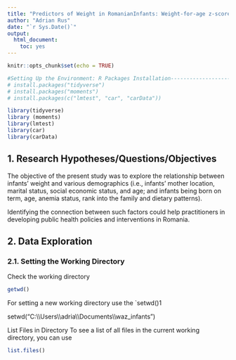 ```yaml
---
title: "Predictors of Weight in RomanianInfants: Weight-for-age z-scores (WAZ)"
author: "Adrian Rus"
date: "`r Sys.Date()`"
output: 
  html_document: 
    toc: yes
---
```


```r
knitr::opts_chunk$set(echo = TRUE)

#Setting Up the Environment: R Packages Installation----------------------
# install.packages("tidyverse")
# install.packages("moments")
# install.packages(c("lmtest", "car", "carData"))

library(tidyverse)
library (moments)
library(lmtest)
library(car)
library(carData)

```

## 1. Research Hypotheses/Questions/Objectives

The objective of the present study was to explore the relationship between infants' weight and various demographics (i.e., infants' mother location, marital status, social economic status, and age; and infants being born on term, age, anemia status, rank into the family and dietary patterns).

Identifying the connection between such factors could help practitioners in developing public health policies and interventions in Romania.

## 2. Data Exploration

### 2.1. Setting the Working Directory

Check the working directory

```r
getwd()
```

For setting a new working directory use the \`setwd()1

setwd("C:\\\\Users\\\\adria\\\\Documents\\\\waz_infants")

List Files in Directory To see a list of all files in the current working directory, you can use

```r
list.files()
```

```r

```

```r

```

```r

```

